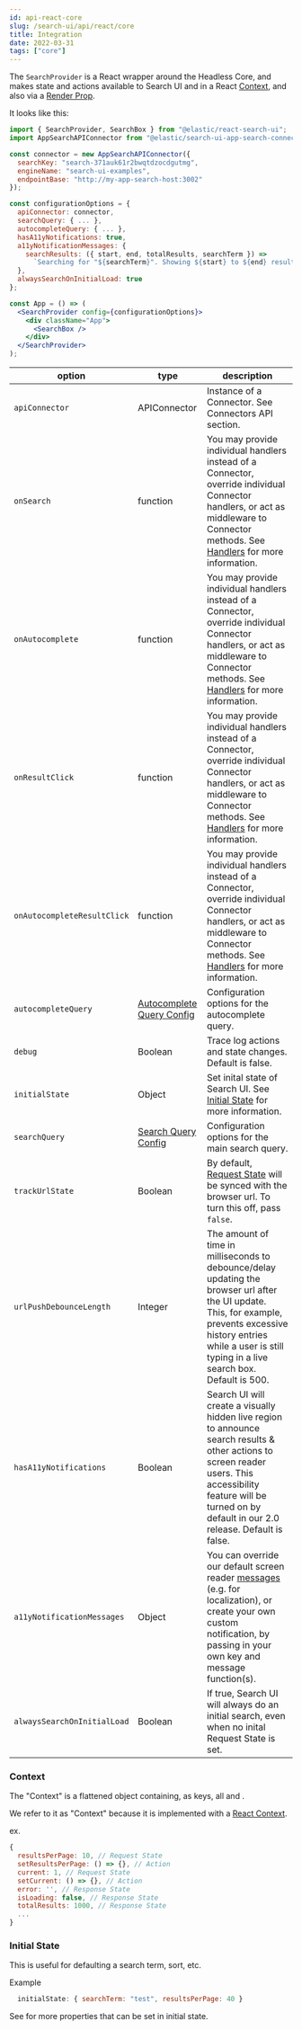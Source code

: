 ```yaml
---
id: api-react-core
slug: /search-ui/api/react/core
title: Integration
date: 2022-03-31
tags: ["core"]
---
```


The `SearchProvider` is a React wrapper around the Headless Core, and makes state and actions available to Search UI
and in a React [Context](https://reactjs.org/docs/context.html), and also via a
[Render Prop](https://reactjs.org/docs/render-props.html).

It looks like this:

```jsx
import { SearchProvider, SearchBox } from "@elastic/react-search-ui";
import AppSearchAPIConnector from "@elastic/search-ui-app-search-connector";

const connector = new AppSearchAPIConnector({
  searchKey: "search-371auk61r2bwqtdzocdgutmg",
  engineName: "search-ui-examples",
  endpointBase: "http://my-app-search-host:3002"
});

const configurationOptions = {
  apiConnector: connector,
  searchQuery: { ... },
  autocompleteQuery: { ... },
  hasA11yNotifications: true,
  a11yNotificationMessages: {
    searchResults: ({ start, end, totalResults, searchTerm }) =>
      `Searching for "${searchTerm}". Showing ${start} to ${end} results out of ${totalResults}.`
  },
  alwaysSearchOnInitialLoad: true
};

const App = () => (
  <SearchProvider config={configurationOptions}>
    <div className="App">
      <SearchBox />
    </div>
  </SearchProvider>
);
```

| option                      | type                                                               | description                                                                                                                                                                                                                 |
| --------------------------- | ------------------------------------------------------------------ | --------------------------------------------------------------------------------------------------------------------------------------------------------------------------------------------------------------------------- |
| `apiConnector`              | APIConnector                                                       | Instance of a Connector. See Connectors API section.                                                                                                                                                                        |
| `onSearch`                  | function                                                           | You may provide individual handlers instead of a Connector, override individual Connector handlers, or act as middleware to Connector methods. See [Handlers](#handlers) for more information.                              |
| `onAutocomplete`            | function                                                           | You may provide individual handlers instead of a Connector, override individual Connector handlers, or act as middleware to Connector methods. See [Handlers](#handlers) for more information.                              |
| `onResultClick`             | function                                                           | You may provide individual handlers instead of a Connector, override individual Connector handlers, or act as middleware to Connector methods. See [Handlers](#handlers) for more information.                              |
| `onAutocompleteResultClick` | function                                                           | You may provide individual handlers instead of a Connector, override individual Connector handlers, or act as middleware to Connector methods. See [Handlers](#handlers) for more information.                              |
| `autocompleteQuery`         | [Autocomplete Query Config](/api/configuration#autocomplete-query) | Configuration options for the autocomplete query.                                                                                                                                                                           |
| `debug`                     | Boolean                                                            | Trace log actions and state changes. Default is false.                                                                                                                                                                      |
| `initialState`              | Object                                                             | Set inital state of Search UI. See [Initial State](#initial-state) for more information.                                                                                                                                    |
| `searchQuery`               | [Search Query Config](/api/configuration#search-query-queryconfig) | Configuration options for the main search query.                                                                                                                                                                            |
| `trackUrlState`             | Boolean                                                            | By default, [Request State](#request-state) will be synced with the browser url. To turn this off, pass `false`.                                                                                                            |
| `urlPushDebounceLength`     | Integer                                                            | The amount of time in milliseconds to debounce/delay updating the browser url after the UI update. This, for example, prevents excessive history entries while a user is still typing in a live search box. Default is 500. |
| `hasA11yNotifications`      | Boolean                                                            | Search UI will create a visually hidden live region to announce search results & other actions to screen reader users. This accessibility feature will be turned on by default in our 2.0 release. Default is false.        |
| `a11yNotificationMessages`  | Object                                                             | You can override our default screen reader [messages](packages/search-ui/src/A11yNotifications.js#L49) (e.g. for localization), or create your own custom notification, by passing in your own key and message function(s). |
| `alwaysSearchOnInitialLoad` | Boolean                                                            | If true, Search UI will always do an initial search, even when no inital Request State is set.                                                                                                                              |

### Context

The "Context" is a flattened object containing, as keys, all <DocLink id="api-core-state" text="State" /> and <DocLink id="api-core-actions" text="Actions" />.

We refer to it as "Context" because it is implemented with a [React Context](https://reactjs.org/docs/context.html).

ex.

```js
{
  resultsPerPage: 10, // Request State
  setResultsPerPage: () => {}, // Action
  current: 1, // Request State
  setCurrent: () => {}, // Action
  error: '', // Response State
  isLoading: false, // Response State
  totalResults: 1000, // Response State
  ...
}
```

### Initial State

This is useful for defaulting a search term, sort, etc.

Example

```js
  initialState: { searchTerm: "test", resultsPerPage: 40 }
```

See <DocLink id="api-core-state" section="RequestState" text="Request State" /> for more properties that can be set in initial state.
